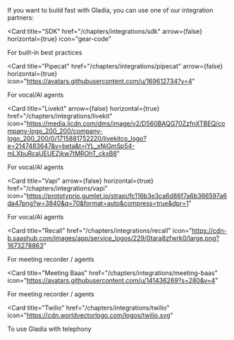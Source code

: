 If you want to build fast with Gladia, you can use one of our integration partners:

<CardGroup cols={4}>

<Card
  title="SDK"
  href="/chapters/integrations/sdk"
  arrow={false}
  horizontal={true}
  icon="gear-code"
>
  For built-in best practices
</Card>

<Card
  title="Pipecat"
  href="/chapters/integrations/pipecat"
  arrow={false}
  horizontal={true}
  icon="https://avatars.githubusercontent.com/u/169612734?v=4"
> 
For vocal/AI agents

</Card>

<Card
  title="Livekit"
  arrow={false}
  horizontal={true}
  href="/chapters/integrations/livekit"
  icon="https://media.licdn.com/dms/image/v2/D560BAQG70ZzfnXTBEQ/company-logo_200_200/company-logo_200_200/0/1715881752220/livekitco_logo?e=2147483647&v=beta&t=jYL_xNjGmSp54-mLXbuRcaUEUEZjkw7tMROhT_ckxB8"
>
  For vocal/AI agents
</Card>

<Card
  title="Vapi"
  arrow={false}
  horizontal={true}
  href="/chapters/integrations/vapi"
  icon="https://prototyprio.gumlet.io/strapi/fc116b3e3ca6d86f7a6b366597a6da47png?w=3840&q=70&format=auto&compress=true&dpr=1"
>
  For vocal/AI agents
</Card>

<Card
  title="Recall"
  href="/chapters/integrations/recall"
  icon="https://cdn-b.saashub.com/images/app/service_logos/229/0tara8zfwrk0/large.png?1673278863"
>
  For meeting recorder / agents
</Card>

<Card
  title="Meeting Baas"
  href="/chapters/integrations/meeting-baas"
  icon="https://avatars.githubusercontent.com/u/141436269?s=280&v=4"
>
  For meeting recorder / agents
</Card>

<Card
  title="Twilio"
  href="/chapters/integrations/twilio"
  icon="https://cdn.worldvectorlogo.com/logos/twilio.svg"
>
  To use Gladia with telephony
</Card>

</CardGroup>
